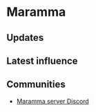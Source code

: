 # Maramma

## Updates


<Updates channel="1105058156700246026" />

## Latest influence


<AeternumMap name="Maramma" />

## Communities

- [Maramma server Discord](https://discord.gg/maramma)
